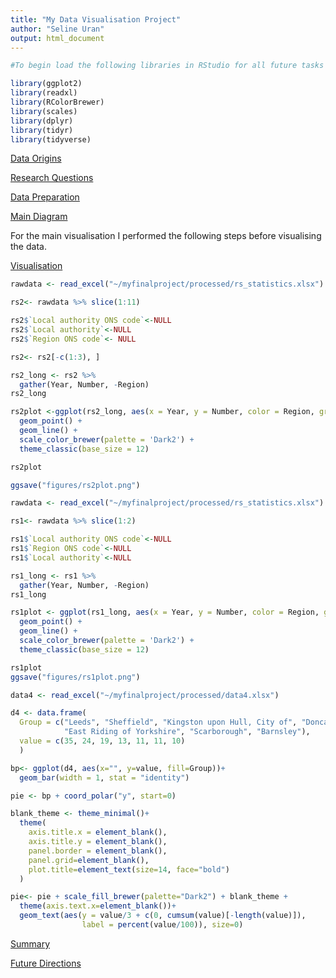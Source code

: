 ```yaml
---
title: "My Data Visualisation Project"
author: "Seline Uran"
output: html_document
---
```

```r
#To begin load the following libraries in RStudio for all future tasks

library(ggplot2)
library(readxl)
library(RColorBrewer)
library(scales)
library(dplyr)
library(tidyr)
library(tidyverse)
```

<span style="text-decoration:underline">Data Origins</span>

<span style="text-decoration:underline">Research Questions</span>

<span style="text-decoration:underline">Data Preparation</span>

<span style="text-decoration:underline">Main Diagram</span>
 

For the main visualisation I performed the following steps before visualising 
the data. 



<span style="text-decoration:underline">Visualisation</span>

```r
rawdata <- read_excel("~/myfinalproject/processed/rs_statistics.xlsx")

rs2<- rawdata %>% slice(1:11)

rs2$`Local authority ONS code`<-NULL
rs2$`Local authority`<-NULL
rs2$`Region ONS code`<- NULL

rs2<- rs2[-c(1:3), ]

rs2_long <- rs2 %>% 
  gather(Year, Number, -Region)
rs2_long

rs2plot <-ggplot(rs2_long, aes(x = Year, y = Number, color = Region, group = Region)) +
  geom_point() +
  geom_line() +
  scale_color_brewer(palette = 'Dark2') +
  theme_classic(base_size = 12)

rs2plot

ggsave("figures/rs2plot.png")

```



```r
rawdata <- read_excel("~/myfinalproject/processed/rs_statistics.xlsx")

rs1<- rawdata %>% slice(1:2)

rs1$`Local authority ONS code`<-NULL
rs1$`Region ONS code`<-NULL
rs1$`Local authority`<-NULL

rs1_long <- rs1 %>% 
  gather(Year, Number, -Region)
rs1_long

rs1plot <- ggplot(rs1_long, aes(x = Year, y = Number, color = Region, group = Region)) +
  geom_point() +
  geom_line() +
  scale_color_brewer(palette = 'Dark2') +
  theme_classic(base_size = 12)

rs1plot
ggsave("figures/rs1plot.png")

``` 


```r

data4 <- read_excel("~/myfinalproject/processed/data4.xlsx")

d4 <- data.frame(
  Group = c("Leeds", "Sheffield", "Kingston upon Hull, City of", "Doncaster", 
            "East Riding of Yorkshire", "Scarborough", "Barnsley"),
  value = c(35, 24, 19, 13, 11, 11, 10)
  )

bp<- ggplot(d4, aes(x="", y=value, fill=Group))+
  geom_bar(width = 1, stat = "identity")

pie <- bp + coord_polar("y", start=0)

blank_theme <- theme_minimal()+
  theme(
    axis.title.x = element_blank(),
    axis.title.y = element_blank(),
    panel.border = element_blank(),
    panel.grid=element_blank(),
    plot.title=element_text(size=14, face="bold")
  )

pie<- pie + scale_fill_brewer(palette="Dark2") + blank_theme +
  theme(axis.text.x=element_blank())+
  geom_text(aes(y = value/3 + c(0, cumsum(value)[-length(value)]), 
                label = percent(value/100)), size=0)

```



<span style="text-decoration:underline">Summary</span>


<span style="text-decoration:underline">Future Directions</span>



